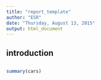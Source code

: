 ```yaml
---
title: "report_template"
author: "ESR"
date: "Thursday, August 13, 2015"
output: html_document
---
```

## introduction

## 

```r
summary(cars)
```

